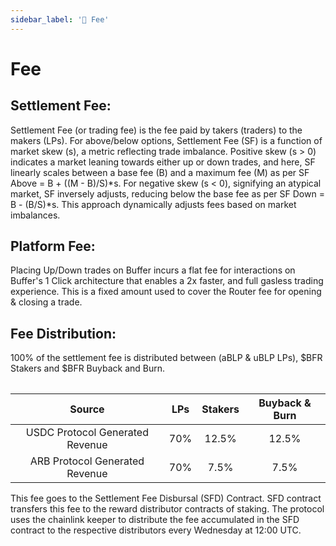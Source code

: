 ```yaml
---
sidebar_label: '📖 Fee'
---
```


# Fee

## Settlement Fee:

Settlement Fee (or trading fee) is the fee paid by takers (traders) to the makers (LPs). For above/below options, Settlement Fee (SF) is a function of market skew (s), a metric reflecting trade imbalance. 
Positive skew (s > 0) indicates a market leaning towards either up or down trades, and here, SF linearly scales between a base fee (B) and a maximum fee (M) as per SF Above = B + ((M - B)/S)*s. 
For negative skew (s < 0), signifying an atypical market, SF inversely adjusts, reducing below the base fee as per SF Down = B - (B/S)*s. 
This approach dynamically adjusts fees based on market imbalances.

## Platform Fee:

Placing Up/Down trades on Buffer incurs a flat fee for interactions on Buffer's 1 Click architecture that enables a 2x faster, and full gasless trading experience. 
This is a fixed amount used to cover the Router fee for opening & closing a trade. 


## Fee Distribution:

100% of the settlement fee is distributed between (aBLP & uBLP LPs), $BFR Stakers and $BFR Buyback and Burn.

<div>
<table className="config-dB-table">

|               Source             | LPs |   Stakers  | Buyback & Burn |
|:--------------------------------:|:---:|:----------:|:--------------:|
| USDC Protocol Generated Revenue  | 70% |    12.5%   |      12.5%     |
|  ARB Protocol Generated Revenue  | 70% |     7.5%   |      7.5%      |

</table>
</div>

This fee goes to the Settlement Fee Disbursal (SFD) Contract. SFD contract transfers this fee to the reward distributor contracts of staking.
The protocol uses the chainlink keeper to distribute the fee accumulated in the SFD contract to the respective distributors every Wednesday at 12:00 UTC.